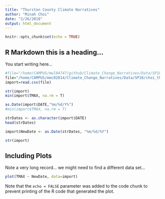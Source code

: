 ```yaml
---
title: "Thurston County Climate Narratives"
author: "Minah Choi"
date: "2/26/2018"
output: html_document
---
```


```r
knitr::opts_chunk$set(echo = TRUE)
```

## R Markdown this is a heading...

You start writing here...



```r
#file="/home/CAMPUS/mwl04747/github/Climate_Change_Narratives/Data/SP18/choi_thurston county_data.csv"
file="/home/CAMPUS/mmc02014/Climate_Change_Narratives/Data/SP18/choi_thurston county_data.csv"
import=read.csv(file)

str(import)
min(import$TMAX, na.rm = T)

as.Date(import$DATE,"%m/%d/Y%")
#min(import$TMAX, na.rm = T)

strDates <- as.character(import$DATE)
head(strDates)

import$NewDate <- as.Date(strDates, "%m/%d/%Y")

str(import)

```

## Including Plots

Note a very long record... we might need to find a different data set...


```r
plot(TMAX ~ NewDate, data=import)
```

Note that the `echo = FALSE` parameter was added to the code chunk to prevent printing of the R code that generated the plot.
